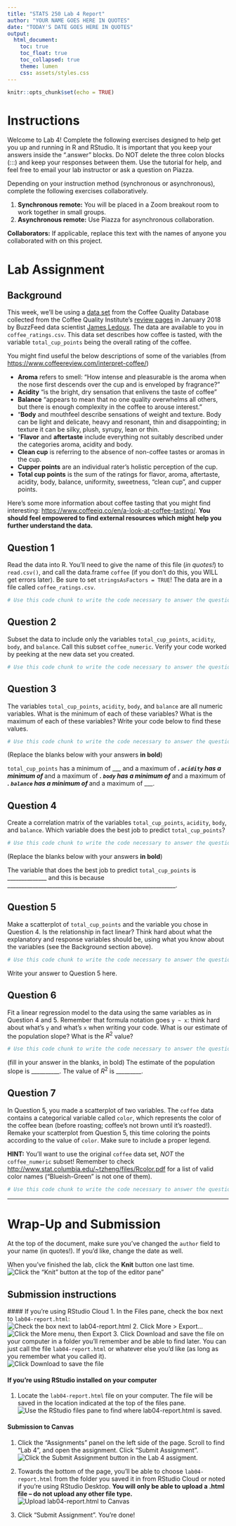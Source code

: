 ```yaml
---
title: "STATS 250 Lab 4 Report"
author: "YOUR NAME GOES HERE IN QUOTES"
date: "TODAY'S DATE GOES HERE IN QUOTES"
output:
  html_document:
    toc: true
    toc_float: true
    toc_collapsed: true
    theme: lumen
    css: assets/styles.css
---
```


```r
knitr::opts_chunk$set(echo = TRUE)
```

# Instructions

Welcome to Lab 4! Complete the following exercises designed to help get you up and running in R and RStudio. It is important that you keep your answers inside the ".answer" blocks. Do NOT delete the three colon blocks (:::) and keep your responses between them. Use the tutorial for help, and feel free to email your lab instructor or ask a question on Piazza.

Depending on your instruction method (synchronous or asynchronous), complete the following exercises collaboratively.

1. **Synchronous remote:** You will be placed in a Zoom breakout room to work together in small groups.
1. **Asynchronous remote:** Use Piazza for asynchronous collaboration.

**Collaborators:** If applicable, replace this text with the names of anyone you collaborated with on this project.

# Lab Assignment

## Background 
This week, we'll be using a [data set](https://github.com/rfordatascience/tidytuesday/blob/master/data/2020/2020-07-07/readme.md) from the Coffee Quality Database collected from the Coffee Quality Institute's [review pages](https://database.coffeeinstitute.org/) in January 2018 by BuzzFeed data scientist [James Ledoux](https://github.com/jldbc/coffee-quality-database). The data are available to you in `coffee_ratings.csv`. This data set describes how coffee is tasted, with the variable `total_cup_points` being the overall rating of the coffee.

You might find useful the below descriptions of some of the variables (from <https://www.coffeereview.com/interpret-coffee/>)

- **Aroma** refers to smell: "How intense and pleasurable is the aroma when the nose first descends over the cup and is enveloped by fragrance?"
- **Acidity** "is the bright, dry sensation that enlivens the taste of coffee"
- **Balance** "appears to mean that no one quality overwhelms all others, but there is enough complexity in the coffee to arouse interest."
- "**Body** and mouthfeel describe sensations of weight and texture. Body can be light and delicate, heavy and resonant, thin and disappointing; in texture it can be silky, plush, syrupy, lean or thin.
- "**Flavor** and **aftertaste** include everything not suitably described under the categories aroma, acidity and body.
- **Clean cup** is referring to the absence of non-coffee tastes or aromas in the cup.
- **Cupper points** are an individual rater's holistic perception of the cup.
- **Total cup points** is the sum of the ratings for flavor, aroma, aftertaste, acidity, body, balance, uniformity, sweetness, "clean cup", and cupper points.

Here's some more information about coffee tasting that you might find interesting: <https://www.coffeeiq.co/en/a-look-at-coffee-tasting/>. **You should feel empowered to find external resources which might help you further understand the data.**

## Question 1

:::{.question}
Read the data into R. You'll need to give the name of this file (*in quotes!*) to `read.csv()`, and call the data.frame `coffee` (if you don't do this, you WILL get errors later). Be sure to set `stringsAsFactors = TRUE`! The data are in a file called `coffee_ratings.csv`. 
:::

:::{.answer}
```r
# Use this code chunk to write the code necessary to answer the question. Do not start your code on this line, and do not start your code with # (this is a comment, R will ignore it).

```
:::

## Question 2
:::{.question}
Subset the data to include only the variables `total_cup_points`, `acidity`, `body`, and `balance`. Call this subset `coffee_numeric`. Verify your code worked by peeking at the new data set you created.
:::
:::{.answer}
```r
# Use this code chunk to write the code necessary to answer the question. Do not start your code on this line, and do not start your code with # (this is a comment, R will ignore it).

```
:::

## Question 3
:::{.question}
The variables `total_cup_points`, `acidity`, `body`, and `balance` are all numeric variables. What is the minimum of each of these variables? What is the maximum of each of these variables? Write your code below to find these values.
:::

:::{.answer}
```r
# Use this code chunk to write the code necessary to answer the question. Do not start your code on this line, and do not start your code with # (this is a comment, R will ignore it).

```

(Replace the blanks below with your answers **in bold**)

`total_cup_points` has a minimum of ___ and a maximum of ___.
`acidity` has a minimum of ___ and a maximum of ___.
`body` has a minimum of ___ and a maximum of ___.
`balance` has a minimum of ___ and a maximum of ___.
:::

## Question 4

:::{.question}
Create a correlation matrix of the variables `total_cup_points`, `acidity`, `body`, and `balance`. Which variable does the best job to predict `total_cup_points`?
:::

:::{.answer}
```r
# Use this code chunk to write the code necessary to answer the question. Do not start your code on this line, and do not start your code with # (this is a comment, R will ignore it).

```

(Replace the blanks below with your answers **in bold**)

The variable that does the best job to predict `total_cup_points` is ______________ and this is because ____________________________________________________________.
:::

## Question 5

:::{.question}
Make a scatterplot of `total_cup_points` and the variable you chose in Question 4. Is the relationship in fact linear?  Think hard about what the explanatory and response variables should be, using what you know about the variables (see the Background section above).
:::

:::{.answer}
```r
# Use this code chunk to write the code necessary to answer the question. Do not start your code on this line, and do not start your code with # (this is a comment, R will ignore it).

```

Write your answer to Question 5 here.
:::

## Question 6
:::{.question}
Fit a linear regression model to the data using the same variables as in Question 4 and 5. Remember that formula notation goes `y ~ x`: think hard about what's `y` and what's `x` when writing your code. What is our estimate of the population slope? What is the $R^2$ value?
:::

:::{.answer}
```r
# Use this code chunk to write the code necessary to answer the question. Do not start your code on this line, and do not start your code with # (this is a comment, R will ignore it).

```
(fill in your answer in the blanks, in bold)
The estimate of the population slope is __________.
The value of $R^2$ is _________.
:::

## Question 7
:::{.question}
In Question 5, you made a scatterplot of two variables. The `coffee` data contains a categorical variable called `color`, which represents the color of the coffee bean (before roasting; coffee's not brown until it's roasted!). Remake your scatterplot from Question 5, this time coloring the points according to the value of `color`. Make sure to include a proper legend.

**HINT:** You'll want to use the original `coffee` data set, *NOT* the `coffee_numeric` subset! Remember to check <http://www.stat.columbia.edu/~tzheng/files/Rcolor.pdf> for a list of valid color names ("Blueish-Green" is not one of them).
:::

:::{.answer}
```r
# Use this code chunk to write the code necessary to answer the question. Do not start your code on this line, and do not start your code with # (this is a comment, R will ignore it).

```
:::

<hr />
# Wrap-Up and Submission

At the top of the document, make sure you've changed the `author` field to your name (in quotes!). If you'd like, change the date as well.

When you've finished the lab, click the **Knit** button one last time.<br />
![Click the "Knit" button at the top of the editor pane"](assets/images/knit-button.jpg)

## Submission instructions
<!-- This is a comment and will not show up in your document. Note that the
numbering here is all 1's. This will automatically be converted to 1, 2, etc.
when you knit the document; writing all 1's makes it so you don't have to
constantly update the numbering when you move things around in editing! -->

  #### If you're using RStudio Cloud
  1. In the Files pane, check the box next to `lab04-report.html`: </br>
  ![Check the box next to `lab04-report.html`](assets/images/html-checkbox.jpg)
2. Click More > Export... </br>
  ![Click the More menu, then Export](assets/images/html-export.jpg)
3. Click Download and save the file on your computer in a folder you'll remember and be able to find later. You can just call the file `lab04-report.html` or whatever else you'd like (as  long as you remember what you called it). </br>
  ![Click Download to save the file](assets/images/html-download-button.jpg)

#### If you're using RStudio installed on your computer
1. Locate the `lab04-report.html` file on your computer. The file will be saved in the location indicated at the top of the files pane. <br>
  ![Use the RStudio files pane to find where `lab04-report.html` is saved.](assets/images/desktop-filepath.jpg)

#### Submission to Canvas

1. Click the "Assignments" panel on the left side of the page. Scroll to find "Lab 4", and open the assignment. Click "Submit Assignment". <br />
  ![Click the Submit Assignment button in the Lab 4 assigment.](assets/images/canvas-lab1.jpg)

2. Towards the bottom of the page, you'll be able to choose `lab04-report.html` from the folder you saved it in from RStudio Cloud or noted if you're using RStudio Desktop. **You will only be able to upload a .html file -- do not upload any other file type.** <br />
  ![Upload lab04-report.html to Canvas](assets/images/canvas-file-upload.jpg)
3. Click "Submit Assignment". You're done!
